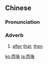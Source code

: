 {{also|而后}}
==Chinese==
{{zh-forms|s=而后}}

===Pronunciation===
{{zh-pron
|m=érhòu
|c=ji4 hau6
|mn=jî-āu/lî-āu
|cat=adv
}}

===Adverb===
{{zh-adv}}

# [[after]] [[that]]; [[then]]

{{zh-cat|Advanced}}

[[ko:而後]]
[[ja:而後]]